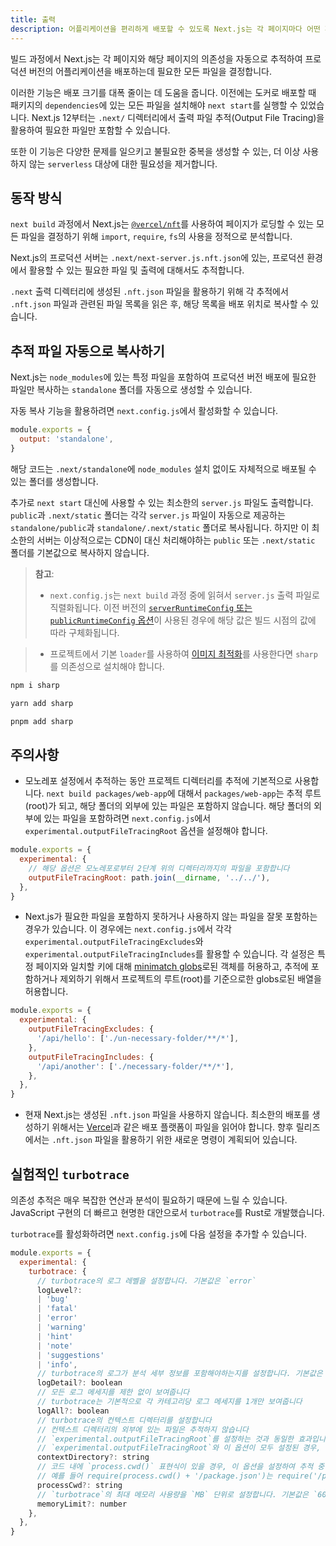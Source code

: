 ```yaml
---
title: 출력
description: 어플리케이션을 편리하게 배포할 수 있도록 Next.js는 각 페이지마다 어떤 파일이 필요한지를 자동으로 추적합니다. 이 문서를 통해 동작 방식을 알아봅시다.
---
```


빌드 과정에서 Next.js는 각 페이지와 해당 페이지의 의존성을 자동으로 추적하여 프로덕션 버전의 어플리케이션을 배포하는데 필요한 모든 파일을 결정합니다.

이러한 기능은 배포 크기를 대폭 줄이는 데 도움을 줍니다. 이전에는 도커로 배포할 때 패키지의 `dependencies`에 있는 모든 파일을 설치해야 `next start`를 실행할 수 있었습니다. Next.js 12부터는 `.next/` 디렉터리에서 출력 파일 추적(Output File Tracing)을 활용하여 필요한 파일만 포함할 수 있습니다.

또한 이 기능은 다양한 문제를 일으키고 불필요한 중복을 생성할 수 있는, 더 이상 사용하지 않는 `serverless` 대상에 대한 필요성을 제거합니다.

## 동작 방식

`next build` 과정에서 Next.js는 [`@vercel/nft`](https://github.com/vercel/nft)를 사용하여 페이지가 로딩할 수 있는 모든 파일을 결정하기 위해 `import`, `require`, `fs`의 사용을 정적으로 분석합니다.

Next.js의 프로덕션 서버는 `.next/next-server.js.nft.json`에 있는, 프로덕션 환경에서 활용할 수 있는 필요한 파일 및 출력에 대해서도 추적합니다.

`.next` 출력 디렉터리에 생성된 `.nft.json` 파일을 활용하기 위해 각 추적에서 `.nft.json` 파일과 관련된 파일 목록을 읽은 후, 해당 목록을 배포 위치로 복사할 수 있습니다.

## 추적 파일 자동으로 복사하기

Next.js는 `node_modules`에 있는 특정 파일을 포함하여 프로덕션 버전 배포에 필요한 파일만 복사하는 `standalone` 폴더를 자동으로 생성할 수 있습니다.

자동 복사 기능을 활용하려면 `next.config.js`에서 활성화할 수 있습니다.

```js filename="next.config.js"
module.exports = {
  output: 'standalone',
}
```

해당 코드는 `.next/standalone`에 `node_modules` 설치 없이도 자체적으로 배포될 수 있는 폴더를 생성합니다.

추가로 `next start` 대신에 사용할 수 있는 최소한의 `server.js` 파일도 출력합니다. `public`과 `.next/static` 폴더는 각각 `server.js` 파일이 자동으로 제공하는 `standalone/public`과 `standalone/.next/static` 폴더로 복사됩니다. 하지만 이 최소한의 서버는 이상적으로는 CDN이 대신 처리해야하는 `public` 또는 `.next/static` 폴더를 기본값으로 복사하지 않습니다.

> **참고**:
>
> - `next.config.js`는 `next build` 과정 중에 읽혀서 `server.js` 출력 파일로 직렬화됩니다. 이전 버전의 [`serverRuntimeConfig` 또는 `publicRuntimeConfig` 옵션](/docs/pages/api-reference/next-config-js/runtime-configuration)이 사용된 경우에 해당 값은 빌드 시점의 값에 따라 구체화됩니다.

> - 프로젝트에서 기본 `loader`를 사용하여 [이미지 최적화](/docs/pages/building-your-application/optimizing/images)를 사용한다면 `sharp`를 의존성으로 설치해야 합니다.

```bash filename="Terminal"
npm i sharp
```

```bash filename="Terminal"
yarn add sharp
```

```bash filename="Terminal"
pnpm add sharp
```

## 주의사항

- 모노레포 설정에서 추적하는 동안 프로젝트 디렉터리를 추적에 기본적으로 사용합니다. `next build packages/web-app`에 대해서 `packages/web-app`는 추적 루트(root)가 되고, 해당 폴더의 외부에 있는 파일은 포함하지 않습니다. 해당 폴더의 외부에 있는 파일을 포함하려면 `next.config.js`에서 `experimental.outputFileTracingRoot` 옵션을 설정해야 합니다.

```js filename="packages/web-app/next.config.js"
module.exports = {
  experimental: {
    // 해당 옵션은 모노레포로부터 2단계 위의 디렉터리까지의 파일을 포함합니다
    outputFileTracingRoot: path.join(__dirname, '../../'),
  },
}
```

- Next.js가 필요한 파일을 포함하지 못하거나 사용하지 않는 파일을 잘못 포함하는 경우가 있습니다. 이 경우에는 `next.config.js`에서 각각 `experimental.outputFileTracingExcludes`와 `experimental.outputFileTracingIncludes`를 활용할 수 있습니다. 각 설정은 특정 페이지와 일치할 키에 대해 [minimatch globs](https://www.npmjs.com/package/minimatch)로된 객체를 허용하고, 추적에 포함하거나 제외하기 위해서 프로젝트의 루트(root)를 기준으로한 globs로된 배열을 허용합니다.

```js filename="next.config.js"
module.exports = {
  experimental: {
    outputFileTracingExcludes: {
      '/api/hello': ['./un-necessary-folder/**/*'],
    },
    outputFileTracingIncludes: {
      '/api/another': ['./necessary-folder/**/*'],
    },
  },
}
```

- 현재 Next.js는 생성된 `.nft.json` 파일을 사용하지 않습니다. 최소한의 배포를 생성하기 위해서는 [Vercel](https://vercel.com)과 같은 배포 플랫폼이 파일을 읽어야 합니다. 향후 릴리즈에서는 `.nft.json` 파일을 활용하기 위한 새로운 명령이 계획되어 있습니다.

## 실험적인 `turbotrace`

의존성 추적은 매우 복잡한 연산과 분석이 필요하기 때문에 느릴 수 있습니다. JavaScript 구현의 더 빠르고 현명한 대안으로서 `turbotrace`를 Rust로 개발했습니다.

`turbotrace`를 활성화하려면 `next.config.js`에 다음 설정을 추가할 수 있습니다.

```js filename="next.config.js"
module.exports = {
  experimental: {
    turbotrace: {
      // turbotrace의 로그 레벨을 설정합니다. 기본값은 `error`
      logLevel?:
      | 'bug'
      | 'fatal'
      | 'error'
      | 'warning'
      | 'hint'
      | 'note'
      | 'suggestions'
      | 'info',
      // turbotrace의 로그가 분석 세부 정보를 포함해야하는지를 설정합니다. 기본값은 `false`
      logDetail?: boolean
      // 모든 로그 메세지를 제한 없이 보여줍니다
      // turbotrace는 기본적으로 각 카테고리당 로그 메세지를 1개만 보여줍니다
      logAll?: boolean
      // turbotrace의 컨텍스트 디렉터리를 설정합니다
      // 컨텍스트 디렉터리의 외부에 있는 파일은 추적하지 않습니다
      // `experimental.outputFileTracingRoot`를 설정하는 것과 동일한 효과입니다
      // `experimental.outputFileTracingRoot`와 이 옵션이 모두 설정된 경우, `experimental.turbotrace.contextDirectory`를 사용합니다
      contextDirectory?: string
      // 코드 내에 `process.cwd()` 표현식이 있을 경우, 이 옵션을 설정하여 추적 중에 `turbotrace`에게 `process.cwd()`값을 전달할 수 있습니다
      // 예를 들어 require(process.cwd() + '/package.json')는 require('/path/to/cwd/package.json')로 추적됩니다
      processCwd?: string
      // `turbotrace`의 최대 메모리 사용량을 `MB` 단위로 설정합니다. 기본값은 `6000`
      memoryLimit?: number
    },
  },
}
```
